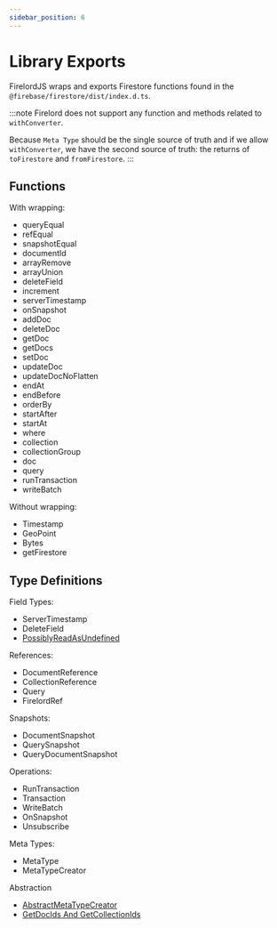 ```yaml
---
sidebar_position: 6
---
```


# Library Exports

FirelordJS wraps and exports Firestore functions found in the `@firebase/firestore/dist/index.d.ts`.

:::note
Firelord does not support any function and methods related to `withConverter`.

Because `Meta Type` should be the single source of truth and if we allow `withConverter`, we have the second source of truth: the returns of `toFirestore` and `fromFirestore`.
:::

## Functions

With wrapping:

- queryEqual
- refEqual
- snapshotEqual
- documentId
- arrayRemove
- arrayUnion
- deleteField
- increment
- serverTimestamp
- onSnapshot
- addDoc
- deleteDoc
- getDoc
- getDocs
- setDoc
- updateDoc
- updateDocNoFlatten
- endAt
- endBefore
- orderBy
- startAfter
- startAt
- where
- collection
- collectionGroup
- doc
- query
- runTransaction
- writeBatch

Without wrapping:

- Timestamp
- GeoPoint
- Bytes
- getFirestore

## Type Definitions

Field Types:

- ServerTimestamp
- DeleteField
- [PossiblyReadAsUndefined](./guides/possibly_read_as_undefined)

References:

- DocumentReference
- CollectionReference
- Query
- FirelordRef

Snapshots:

- DocumentSnapshot
- QuerySnapshot
- QueryDocumentSnapshot

Operations:

- RunTransaction
- Transaction
- WriteBatch
- OnSnapshot
- Unsubscribe

Meta Types:

- MetaType
- MetaTypeCreator

Abstraction

- [AbstractMetaTypeCreator](./guides/AbstractMetaTypeCreator)
- [GetDocIds And GetCollectionIds](./guides/AbstractDocAndColIds)
